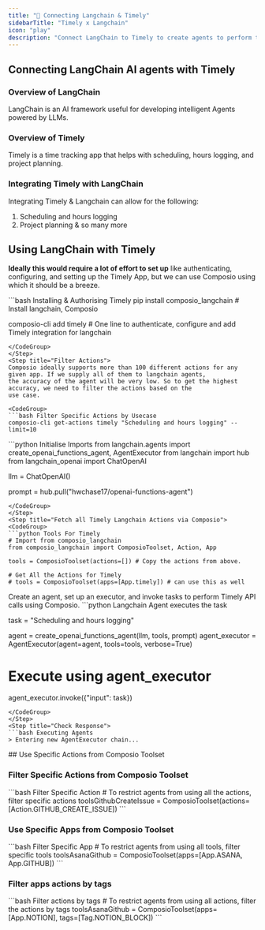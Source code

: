 ```yaml
---
title: "🚀 Connecting Langchain & Timely"
sidebarTitle: "Timely x Langchain"
icon: "play"
description: "Connect LangChain to Timely to create agents to perform tasks using natural language"
---
```


## Connecting LangChain AI agents with Timely

### Overview of LangChain

LangChain is an AI framework useful for developing intelligent Agents powered by LLMs.

### Overview of Timely

Timely is a time tracking app that helps with scheduling, hours logging, and project planning.

### Integrating Timely with LangChain

Integrating Timely & Langchain can allow for the following:

1. Scheduling and hours logging
2. Project planning
& so many more

## Using LangChain with Timely

<Steps>
<Step title="Setting Up the Environment">

**Ideally this would require a lot of effort to set up** like authenticating, configuring, and setting up the Timely App, but we can use Composio using which it should be a breeze.

<CodeGroup>
```bash Installing & Authorising Timely
pip install composio_langchain # Install langchain, Composio 

composio-cli add timely # One line to authenticate, configure and add Timely integration for langchain
```
</CodeGroup>
</Step>
<Step title="Filter Actions">
Composio ideally supports more than 100 different actions for any given app. If we supply all of them to langchain agents, 
the accuracy of the agent will be very low. So to get the highest accuracy, we need to filter the actions based on the 
use case.

<CodeGroup>
```bash Filter Specific Actions by Usecase
composio-cli get-actions timely "Scheduling and hours logging" --limit=10
```
</CodeGroup>

</Step>
<Step title="Import Base Packages">

<CodeGroup>
```python Initialise Imports
from langchain.agents import create_openai_functions_agent, AgentExecutor
from langchain import hub
from langchain_openai import ChatOpenAI


llm = ChatOpenAI()

prompt = hub.pull("hwchase17/openai-functions-agent")
```
</CodeGroup>
</Step>
<Step title="Fetch all Timely Langchain Actions via Composio">
<CodeGroup>
```python Tools For Timely
# Import from composio_langchain
from composio_langchain import ComposioToolset, Action, App

tools = ComposioToolset(actions=[]) # Copy the actions from above. 

# Get All the Actions for Timely
# tools = ComposioToolset(apps=[App.timely]) # can use this as well
```
</CodeGroup>
</Step>
<Step title="Execute the Agent">
Create an agent, set up an executor, and invoke tasks to perform Timely API calls using Composio. 
<CodeGroup>
```python Langchain Agent executes the task

task = "Scheduling and hours logging"

agent = create_openai_functions_agent(llm, tools, prompt)
agent_executor = AgentExecutor(agent=agent, tools=tools, verbose=True)

# Execute using agent_executor
agent_executor.invoke({"input": task})
```
</CodeGroup>
</Step>
<Step title="Check Response">
```bash Executing Agents
> Entering new AgentExecutor chain...
```
</Step>
</Steps>
## Use Specific Actions from Composio Toolset

### Filter Specific Actions from Composio Toolset

<CodeGroup>
```bash Filter Specific Action
# To restrict agents from using all the actions, filter specific actions
toolsGithubCreateIssue = ComposioToolset(actions=[Action.GITHUB_CREATE_ISSUE])
```
</CodeGroup>

### Use Specific Apps from Composio Toolset
<CodeGroup>
```bash Filter Specific App
# To restrict agents from using all tools, filter specific tools
toolsAsanaGithub = ComposioToolset(apps=[App.ASANA, App.GITHUB])
```
</CodeGroup>

### Filter apps actions by tags 
<CodeGroup>
```bash Filter actions by tags
# To restrict agents from using all actions, filter the actions by tags
toolsAsanaGithub = ComposioToolset(apps=[App.NOTION], tags=[Tag.NOTION_BLOCK])
```
</CodeGroup>

